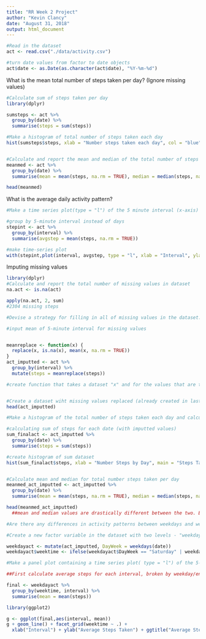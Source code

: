 ---
title: "RR Week 2 Project"
author: "Kevin Clancy"
date: "August 31, 2018"
output: html_document
---

```{r echo = TRUE}
#Read in the dataset
act <- read.csv("./data/activity.csv")

#turn date values from factor to date objects
act$date <- as.Date(as.character(act$date), "%Y-%m-%d")
```

What is the mean total number of steps taken per day? (Ignore missing values)
```{r echo = TRUE}
#Calculate sum of steps taken per day
library(dplyr)

sumsteps <- act %>%
  group_by(date) %>%
  summarise(steps = sum(steps))

#Make a histogram of total number of steps taken each day
hist(sumsteps$steps, xlab = "Number steps taken each day", col = "blue", main = "Steps by Day")


#Calculate and report the mean and median of the total number of steps taken per day
meanmed <- act %>%
  group_by(date) %>%
  summarise(mean = mean(steps, na.rm = TRUE), median = median(steps, na.rm = TRUE))

head(meanmed)
```

What is the average daily activity pattern?
```{r echo = TRUE}
#Make a time series plot(type = "l") of the 5 minute interval (x-axis) and the average number of steps take, averaged across all days

#group by 5-minute interval instead of days
stepint <- act %>%
  group_by(interval) %>%
  summarise(avgstep = mean(steps, na.rm = TRUE))

#make time-series plot
with(stepint,plot(interval, avgstep, type = "l", xlab = "Interval", ylab = "Average # Steps", main = "Average Steps Broken Down by Interval"))
```


Imputing missing values
```{r echo = TRUE}
library(dplyr)
#Calculate and report the total number of missing values in dataset
na.act <- is.na(act)

apply(na.act, 2, sum)
#2304 missing steps

#Devise a strategy for filling in all of missing values in the dataset. The strategy does not need to be sophisticated. For example, you could use the mean/median for that day, or the mean for that 5-minute interval

#input mean of 5-minute interval for missing values


meanreplace <- function(x) {
  replace(x, is.na(x), mean(x, na.rm = TRUE))
}
act_imputted <- act %>%
  group_by(interval) %>%
  mutate(steps = meanreplace(steps))

#create function that takes a dataset "x" and for the values that are true in is.na, replaces the values with the mean of the interval (when mean calculated, it is the mean of the interval value)


#Create a dataset wiht missing values replaced (already created in last step)
head(act_imputted)

#Make a histogram of the total number of steps taken each day and calculate teh mean and medain total number of steps taken per day. Do these values differ from the estimates from the first part of the assignment? What is the impact of imputing missing data on the estimates of the total daily number of steps?

#calculating sum of steps for each date (with imputted values)
sum_finalact <- act_imputted %>%
  group_by(date) %>%
  summarise(steps = sum(steps))

#create histogram of sum dataset
hist(sum_finalact$steps, xlab = "Number Steps by Day", main = "Steps Taken per Day (Imputted Missing Values")


#Calculate mean and median for total number steps taken per day
meanmed_act_imputted <- act_imputted %>%
  group_by(date) %>%
  summarise(mean = mean(steps, na.rm = TRUE), median = median(steps, na.rm = TRUE))

head(meanmed_act_imputted)
  ##mean and median values are drastically different between the two. Because of how many zeros/NAs there were, median = 0 or NA for almost all the values in the first dataset (with missing values)


```


```{r echo = TRUE}
#Are there any differences in activity patterns between weekdays and weekend?

#Create a new factor variable in the dataset with two levels - "weekday" and "weekend" indicating whether a given date is a weekday or weekend day

weekdayact <- mutate(act_imputted, DayWeek = weekdays(date))
weekdayact$weektime <- ifelse(weekdayact$DayWeek == "Saturday" | weekdayact$DayWeek == "Sunday", "Weekend", "Weekday")

#Make a panel plot containing a time series plot( type = "l") of the 5-minute interval (x-axis) and the average number of steps taken, averaged across all weeday/weekend days (y-axis).

##First calculate average steps for each interval, broken by weekday/end

final <- weekdayact %>%
  group_by(weektime, interval) %>%
  summarise(mean = mean(steps))

library(ggplot2)

g <- ggplot(final,aes(interval, mean))
g + geom_line() + facet_grid(weektime ~ .) +
  xlab("Interval") + ylab("Average Steps Taken") + ggtitle("Average Steps Taken Across Intervals Broken by Weekday or Weekend")

```


